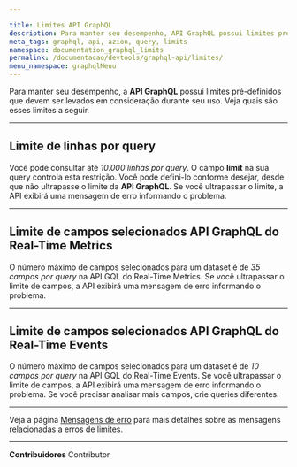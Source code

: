 ```yaml
---

title: Limites API GraphQL
description: Para manter seu desempenho, API GraphQL possui limites pré-definidos que devem ser levados em consideração durante seu uso.
meta_tags: graphql, api, azion, query, limits
namespace: documentation_graphql_limits
permalink: /documentacao/devtools/graphql-api/limites/
menu_namespace: graphqlMenu
---
```


Para manter seu desempenho, a **API GraphQL** possui limites pré-definidos que devem ser levados em consideração durante seu uso. Veja quais são esses limites a seguir.

---

## Limite de linhas por query

Você pode consultar até *10.000 linhas por query*. O campo **limit** na sua query controla esta restrição. Você pode defini-lo conforme desejar, desde que não ultrapasse o limite da **API GraphQL**. Se você ultrapassar o limite, a API exibirá uma mensagem de erro informando o problema.

---

## Limite de campos selecionados API GraphQL do Real-Time Metrics

O número máximo de campos selecionados para um dataset é de *35 campos por query* na API GQL do Real-Time Metrics. Se você ultrapassar o limite de campos, a API exibirá uma mensagem de erro informando o problema.

---

## Limite de campos selecionados API GraphQL do Real-Time Events

O número máximo de campos selecionados para um dataset é de *10 campos por query* na API GQL do Real-Time Events. Se você ultrapassar o limite de campos, a API exibirá uma mensagem de erro informando o problema. Se você precisar analisar mais campos, crie queries diferentes.

---

Veja a página [Mensagens de erro](/pt-br/documentacao/produtos/graphql-api-mensagens-erro/) para mais detalhes sobre as mensagens relacionadas a erros de limites.





---


**Contribuidores** <ContributorList>Contributor</ContributorList>
